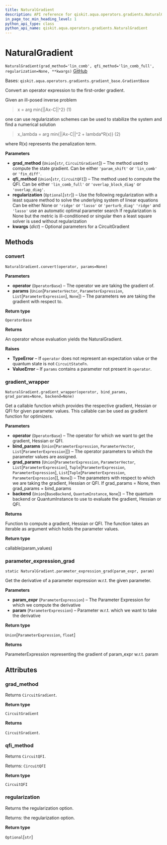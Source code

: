 ```yaml
---
title: NaturalGradient
description: API reference for qiskit.aqua.operators.gradients.NaturalGradient
in_page_toc_min_heading_level: 1
python_api_type: class
python_api_name: qiskit.aqua.operators.gradients.NaturalGradient
---
```


# NaturalGradient

<span id="qiskit.aqua.operators.gradients.NaturalGradient" />

`NaturalGradient(grad_method='lin_comb', qfi_method='lin_comb_full', regularization=None, **kwargs)` [GitHub](https://github.com/qiskit-community/qiskit-aqua/tree/stable/0.9/qiskit/aqua/operators/gradients/natural_gradient.py "view source code")

Bases: `qiskit.aqua.operators.gradients.gradient_base.GradientBase`

Convert an operator expression to the first-order gradient.

Given an ill-posed inverse problem

> x = arg min\{||Ax-C||^2} (1)

one can use regularization schemes can be used to stabilize the system and find a numerical solution

> x\_lambda = arg min\{||Ax-C||^2 + lambda\*R(x)} (2)

where R(x) represents the penalization term.

**Parameters**

*   **grad\_method** (`Union`\[`str`, `CircuitGradient`]) – The method used to compute the state gradient. Can be either `'param_shift'` or `'lin_comb'` or `'fin_diff'`.
*   **qfi\_method** (`Union`\[`str`, `CircuitQFI`]) – The method used to compute the QFI. Can be either `'lin_comb_full'` or `'overlap_block_diag'` or `'overlap_diag'`.
*   **regularization** (`Optional`\[`str`]) – Use the following regularization with a least square method to solve the underlying system of linear equations Can be either None or `'ridge'` or `'lasso'` or `'perturb_diag'` `'ridge'` and `'lasso'` use an automatic optimal parameter search If regularization is None but the metric is ill-conditioned or singular then a least square solver is used without regularization
*   **kwargs** (*dict*) – Optional parameters for a CircuitGradient

## Methods

### convert

<span id="qiskit.aqua.operators.gradients.NaturalGradient.convert" />

`NaturalGradient.convert(operator, params=None)`

**Parameters**

*   **operator** (`OperatorBase`) – The operator we are taking the gradient of.
*   **params** (`Union`\[`ParameterVector`, `ParameterExpression`, `List`\[`ParameterExpression`], `None`]) – The parameters we are taking the gradient with respect to.

**Return type**

`OperatorBase`

**Returns**

An operator whose evaluation yields the NaturalGradient.

**Raises**

*   **TypeError** – If `operator` does not represent an expectation value or the quantum state is not `CircuitStateFn`.
*   **ValueError** – If `params` contains a parameter not present in `operator`.

### gradient\_wrapper

<span id="qiskit.aqua.operators.gradients.NaturalGradient.gradient_wrapper" />

`NaturalGradient.gradient_wrapper(operator, bind_params, grad_params=None, backend=None)`

Get a callable function which provides the respective gradient, Hessian or QFI for given parameter values. This callable can be used as gradient function for optimizers.

**Parameters**

*   **operator** (`OperatorBase`) – The operator for which we want to get the gradient, Hessian or QFI.
*   **bind\_params** (`Union`\[`ParameterExpression`, `ParameterVector`, `List`\[`ParameterExpression`]]) – The operator parameters to which the parameter values are assigned.
*   **grad\_params** (`Union`\[`ParameterExpression`, `ParameterVector`, `List`\[`ParameterExpression`], `Tuple`\[`ParameterExpression`, `ParameterExpression`], `List`\[`Tuple`\[`ParameterExpression`, `ParameterExpression`]], `None`]) – The parameters with respect to which we are taking the gradient, Hessian or QFI. If grad\_params = None, then grad\_params = bind\_params
*   **backend** (`Union`\[`BaseBackend`, `QuantumInstance`, `None`]) – The quantum backend or QuantumInstance to use to evaluate the gradient, Hessian or QFI.

**Returns**

Function to compute a gradient, Hessian or QFI. The function takes an iterable as argument which holds the parameter values.

**Return type**

callable(param\_values)

### parameter\_expression\_grad

<span id="qiskit.aqua.operators.gradients.NaturalGradient.parameter_expression_grad" />

`static NaturalGradient.parameter_expression_grad(param_expr, param)`

Get the derivative of a parameter expression w\.r.t. the given parameter.

**Parameters**

*   **param\_expr** (`ParameterExpression`) – The Parameter Expression for which we compute the derivative
*   **param** (`ParameterExpression`) – Parameter w\.r.t. which we want to take the derivative

**Return type**

`Union`\[`ParameterExpression`, `float`]

**Returns**

ParameterExpression representing the gradient of param\_expr w\.r.t. param

## Attributes

<span id="qiskit.aqua.operators.gradients.NaturalGradient.grad_method" />

### grad\_method

Returns `CircuitGradient`.

**Return type**

`CircuitGradient`

**Returns**

`CircuitGradient`.

<span id="qiskit.aqua.operators.gradients.NaturalGradient.qfi_method" />

### qfi\_method

Returns `CircuitQFI`.

Returns: `CircuitQFI`

**Return type**

`CircuitQFI`

<span id="qiskit.aqua.operators.gradients.NaturalGradient.regularization" />

### regularization

Returns the regularization option.

Returns: the regularization option.

**Return type**

`Optional`\[`str`]

